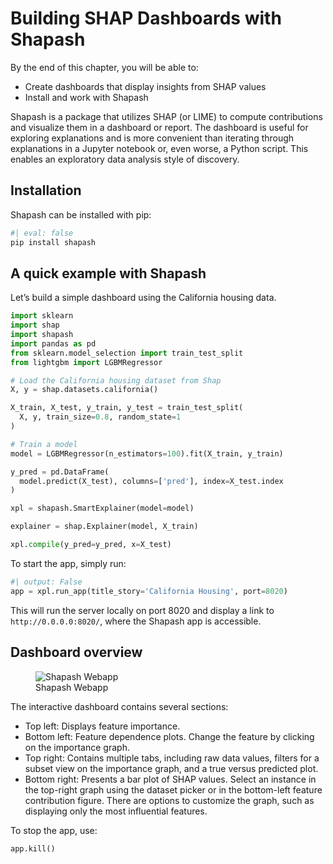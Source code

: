 # Building SHAP Dashboards with Shapash

::: {.callout-tip appearance="simple"}

By the end of this chapter, you will be able to:

- Create dashboards that display insights from SHAP values
- Install and work with Shapash

:::




Shapash is a package that utilizes SHAP (or LIME) to compute contributions and visualize them in a dashboard or report.
The dashboard is useful for exploring explanations and is more convenient than iterating through explanations in a Jupyter notebook or, even worse, a Python script.
This enables an exploratory data analysis style of discovery.

## Installation

Shapash can be installed with pip:

```python
#| eval: false
pip install shapash
```

## A quick example with Shapash

Let's build a simple dashboard using the California housing data.

```python
import sklearn
import shap
import shapash
import pandas as pd
from sklearn.model_selection import train_test_split
from lightgbm import LGBMRegressor

# Load the California housing dataset from Shap
X, y = shap.datasets.california()

X_train, X_test, y_train, y_test = train_test_split(
  X, y, train_size=0.8, random_state=1
)

# Train a model
model = LGBMRegressor(n_estimators=100).fit(X_train, y_train)

y_pred = pd.DataFrame(
  model.predict(X_test), columns=['pred'], index=X_test.index
)

xpl = shapash.SmartExplainer(model=model)

explainer = shap.Explainer(model, X_train)

xpl.compile(y_pred=y_pred, x=X_test)

```

To start the app, simply run:

```python
#| output: False
app = xpl.run_app(title_story='California Housing', port=8020)
```

This will run the server locally on port 8020 and display a link to `http://0.0.0.0:8020/`, where the Shapash app is accessible.

## Dashboard overview

![Shapash Webapp](images/shapash.jpg)

The interactive dashboard contains several sections:

- Top left: Displays feature importance.
- Bottom left: Feature dependence plots. Change the feature by clicking on the importance graph.
- Top right: Contains multiple tabs, including raw data values, filters for a subset view on the importance graph, and a true versus predicted plot.
- Bottom right: Presents a bar plot of SHAP values. Select an instance in the top-right graph using the dataset picker or in the bottom-left feature contribution figure. There are options to customize the graph, such as displaying only the most influential features.

To stop the app, use:

```python
app.kill()
```
